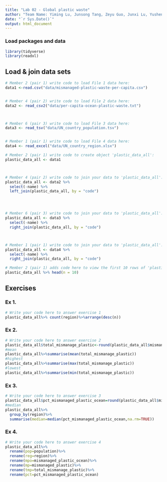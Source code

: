 ```yaml
---
title: "Lab 02 - Global plastic waste"
author: "Team Name: Yiming Lu, Junsong Tang, Zeyu Guo, Junxi Lu, Yushen Hui and Boning Zhang"
date: "`r Sys.Date()`"
output: html_document
---
```


### Load packages and data

```r
library(tidyverse)
library(readxl)
```


## Load & join data sets

```r
# Member 2 (pair 1) write code to load File 1 data here:
data1 <-read.csv("data/mismanaged-plastic-waste-per-capita.csv")


# Member 4 (pair 2) write code to load File 2 data here:
data2 <- read_csv2("data/per-capita-ocean-plastic-waste.txt")



# Member 6 (pair 3) write code to load File 3 data here:
data3 <- read_tsv("data/UN_country_population.tsv")


# Member 1 (pair 1) write code to load File 4 data here:
data4 <- read_excel("data/UN_country_region.xlsx")


```



```r
# Member 2 (pair 1) write code to create object 'plastic_data_all':
plastic_data_all <- data1



# Member 4 (pair 2) write code to join your data to 'plastic_data_all':
plastic_data_all <- data2 %>%
  select(-name) %>%
  left_join(plastic_data_all, by = "code")




# Member 6 (pair 3) write code to join your data to 'plastic_data_all':
plastic_data_all <- data3 %>%
  select(-name) %>%
  right_join(plastic_data_all, by = "code")



# Member 1 (pair 1) write code to join your data to 'plastic_data_all':
plastic_data_all <- data4 %>%
  select(-name) %>%
  right_join(plastic_data_all, by = "code")


```


```r
# Member 2 (pair 1) adds code here to view the first 10 rows of 'plastic_data_all'
plastic_data_all %>% head(n = 10)


```



## Exercises

### Ex 1.

```r
# Write your code here to answer exercise 1
plastic_data_all%>% count(region)%>%arrange(desc(n))

```



### Ex 2.

```r
# Write your code here to answer exercise 2
plastic_data_all$total_mismanage_plastic<-round(plastic_data_all$mismanaged_plastic_ocean * plastic_data_all$population, 1)
#mean
plastic_data_all%>%summarise(mean(total_mismanage_plastic))
#highest
plastic_data_all%>%summarise(max(total_mismanage_plastic))
#lowest
plastic_data_all%>%summarise(min(total_mismanage_plastic))
```


### Ex 3.

```r
# Write your code here to answer exercise 3
plastic_data_all$pct_mismanaged_plastic_ocean=round(plastic_data_all$mismanaged_plastic_ocean/plastic_data_all$mismanaged_plastic*100,2)
#median
plastic_data_all%>%
  group_by(region)%>%
  summarise(median=median(pct_mismanaged_plastic_ocean,na.rm=TRUE))

```


### Ex 4.

```r
# Write your code here to answer exercise 4
plastic_data_all%>%
  rename(pop=population)%>%
  rename(reg=region)%>%
  rename(mpo=mismanaged_plastic_ocean)%>%
  rename(mp=mismanaged_plastic)%>%
  rename(tmp=total_mismanage_plastic)%>%
  rename(pct=pct_mismanaged_plastic_ocean)


```
